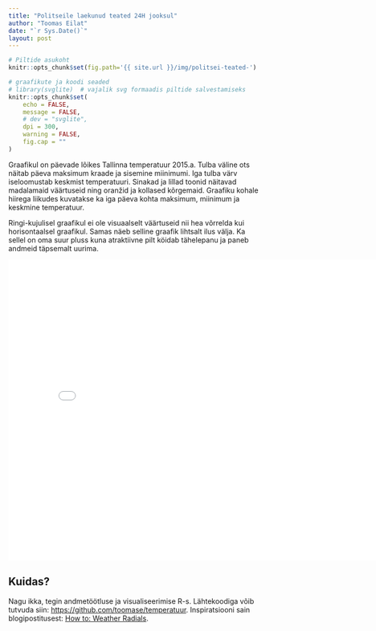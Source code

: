 ```yaml
---
title: "Politseile laekunud teated 24H jooksul"
author: "Toomas Eilat"
date: "`r Sys.Date()`"
layout: post
---
```


```r
# Piltide asukoht
knitr::opts_chunk$set(fig.path='{{ site.url }}/img/politsei-teated-')
```

```r
# graafikute ja koodi seaded
# library(svglite)  # vajalik svg formaadis piltide salvestamiseks
knitr::opts_chunk$set(
    echo = FALSE, 
    message = FALSE,
    # dev = "svglite",
    dpi = 300,
    warning = FALSE,
    fig.cap = ""
)
```

Graafikul on päevade lõikes Tallinna temperatuur 2015.a. Tulba väline ots näitab päeva maksimum kraade ja sisemine  miinimumi. Iga tulba värv iseloomustab keskmist temperatuuri. Sinakad ja lillad toonid näitavad madalamaid väärtuseid ning oranžid ja kollased kõrgemaid. Graafiku kohale hiirega liikudes kuvatakse ka iga päeva kohta maksimum, miinimum ja keskmine temperatuur.

Ringi-kujulisel graafikul ei ole visuaalselt väärtuseid nii hea võrrelda kui horisontaalsel graafikul. Samas näeb selline graafik lihtsalt ilus välja. Ka sellel on oma suur pluss kuna atraktiivne pilt köidab tähelepanu ja paneb andmeid täpsemalt uurima.

<iframe frameborder="0" width="800" height="600" 
        sandbox="allow-same-origin allow-scripts"
        scrolling="no" seamless="seamless"
        src="/files/politsei-teated.html">
</iframe>

## Kuidas?
Nagu ikka, tegin andmetöötluse ja visualiseerimise R-s. Lähtekoodiga võib tutvuda siin: [https://github.com/toomase/temperatuur](https://github.com/toomase/temperatuur). Inspiratsiooni sain blogipostitusest: [How to: Weather Radials](http://jkunst.com/r/how-to-weather-radials/).